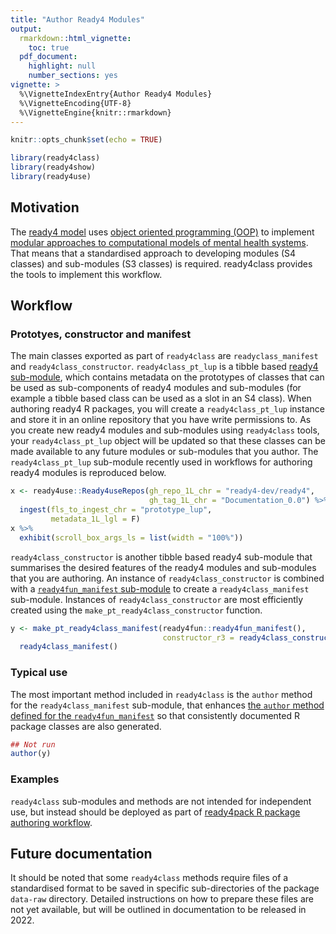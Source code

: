```yaml
---
title: "Author Ready4 Modules"
output: 
  rmarkdown::html_vignette:
    toc: true
  pdf_document:
    highlight: null
    number_sections: yes
vignette: >
  %\VignetteIndexEntry{Author Ready4 Modules}
  %\VignetteEncoding{UTF-8}
  %\VignetteEngine{knitr::rmarkdown}
---
```

```r
knitr::opts_chunk$set(echo = TRUE)
```
```r
library(ready4class)
library(ready4show)
library(ready4use)
```

## Motivation

The [ready4 model](https://www.ready4-dev.com/) uses [object oriented programming (OOP)](https://ready4-dev.github.io/ready4/articles/V_03.html) to implement [modular approaches to computational models of mental health systems](https://ready4-dev.github.io/ready4/articles/V_01.html). That means that a standardised approach to developing modules (S4 classes) and sub-modules (S3 classes) is required. ready4class provides the tools to implement this workflow.

## Workflow

### Prototyes, constructor and manifest
The main classes exported as part of `ready4class` are `readyclass_manifest` and `ready4class_constructor`. 
`ready4class_pt_lup` is a tibble based [ready4 sub-module](https://ready4-dev.github.io/ready4/articles/V_01.html), which contains metadata on the prototypes of classes that can be used as sub-components of ready4 modules and sub-modules (for example a tibble based class can be used as a slot in an S4 class). When authoring ready4 R packages, you will create a `ready4class_pt_lup` instance and store it in an online repository that you have write permissions to. As you create new ready4 modules and sub-modules using `ready4class` tools, your `ready4class_pt_lup` object will be updated so that these classes can be made available to any future modules or sub-modules that you author. The `ready4class_pt_lup` sub-module recently used in workflows for authoring ready4 modules is reproduced below.

```r
x <- ready4use::Ready4useRepos(gh_repo_1L_chr = "ready4-dev/ready4",
                               gh_tag_1L_chr = "Documentation_0.0") %>%
  ingest(fls_to_ingest_chr = "prototype_lup",
         metadata_1L_lgl = F) 
x %>%
  exhibit(scroll_box_args_ls = list(width = "100%"))
```

`ready4class_constructor` is another tibble based ready4 sub-module that summarises the desired features of the ready4 modules and sub-modules that you are authoring. An instance of `ready4class_constructor` is combined with a [`ready4fun_manifest` sub-module](https://ready4-dev.github.io/ready4fun/articles/V_01.html) to create a `ready4class_manifest` sub-module. Instances of `ready4class_constructor` are most efficiently created using the `make_pt_ready4class_constructor` function.

```r
y <- make_pt_ready4class_manifest(ready4fun::ready4fun_manifest(),
                                  constructor_r3 = ready4class_constructor()) %>%
  ready4class_manifest()
```

### Typical use
The most important method included in `ready4class` is the `author` method for the `ready4class_manifest` sub-module, that enhances [the `author` method defined for the `ready4fun_manifest`](https://ready4-dev.github.io/ready4fun/articles/V_01.html) so that consistently documented R package classes are also generated.

```r
## Not run
author(y)
```

### Examples
`ready4class` sub-modules and methods are not intended for independent use, but instead should be deployed as part of [ready4pack R package authoring workflow](https://ready4-dev.github.io/ready4pack/articles/V_01.html).

## Future documentation

It should be noted that some `ready4class` methods require files of a standardised format to be saved in specific sub-directories of the package `data-raw` directory. Detailed instructions on how to prepare these files are not yet available, but will be outlined in documentation to be released in 2022.
